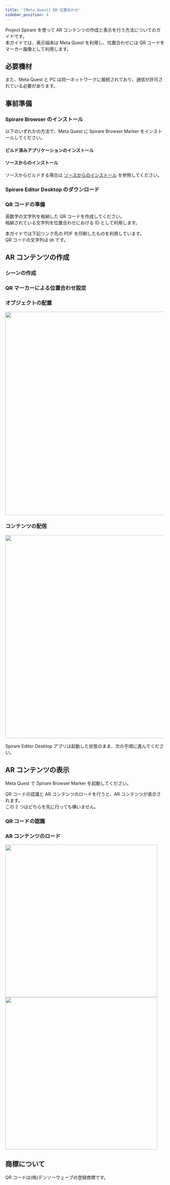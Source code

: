 ```yaml
---
title: '[Meta Quest] QR 位置合わせ'
sidebar_position: 4
---
```





Project Spirare を使って AR コンテンツの作成と表示を行う方法についてのガイドです。  
本ガイドでは、表示端末は Meta Quest を利用し、位置合わせには QR コードをマーカー画像として利用します。

## 必要機材

<GettingStartedRequiredDevices />

また、Meta Quest と PC は同一ネットワークに接続されており、通信が許可されている必要があります。

## 事前準備

### Spirare Browser のインストール

以下のいずれかの方法で、Meta Quest に Spirare Browser Marker をインストールしてください。

#### ビルド済みアプリケーションのインストール

<SpirareBrowserAppInstall />

#### ソースからのインストール

ソースからビルドする場合は [ソースからのインストール](/spirare-browser/spirare-browser-quest-marker.mdx#ソースからのインストール) を参照してください。

### Spirare Editor Desktop のダウンロード

<SpirareEditorInstall />

### QR コードの準備

英数字の文字列を格納した QR コードを作成してください。  
格納されている文字列を位置合わせにおける ID として利用します。

本ガイドでは下記リンク先の PDF を印刷したものを利用しています。  
QR コードの文字列は `QR` です。

<CardLink
  title="QR コードの PDF ファイル"
  description="https://github.com/HoloLabInc/spirare-babylonjs/raw/190412db10dde907287c6241cf16c9f0c99827c2/_data/QR.pdf"
  href="https://github.com/HoloLabInc/spirare-babylonjs/raw/190412db10dde907287c6241cf16c9f0c99827c2/_data/QR.pdf"
/>

## AR コンテンツの作成

### シーンの作成

<SpirareEditorDesktopCreateSpaceScene />

### QR マーカーによる位置合わせ設定

<SpirareEditorDesktopQRSetup />

### オブジェクトの配置

<GettingStartedContentPlacement />

<img width="640" src={SpirareEditorContentImage} />

### コンテンツの配信

<GettingStartedContentShare />

<img width="640" src={SpirareEditorShareButtonImage} />

<br />

Spirare Editor Desktop アプリは起動した状態のまま、次の手順に進んでください。

## AR コンテンツの表示

Meta Quest で Spirare Browser Marker を起動してください。

QR コードの認識と AR コンテンツのロードを行うと、AR コンテンツが表示されます。  
この 2 つはどちらを先に行っても構いません。

### QR コードの認識

<SpirareBrowserQRDetection />

### AR コンテンツのロード

<GettingStartedLoadArContentFromSpirareEditorDesktop />

<img width="480" class="border" src={SpirareBrowserMenuContentLoadImage} />

<img width="480" class="border" src={SpirareBrowserContentImage} />

## 商標について

QR コードは(株)デンソーウェーブの登録商標です。

